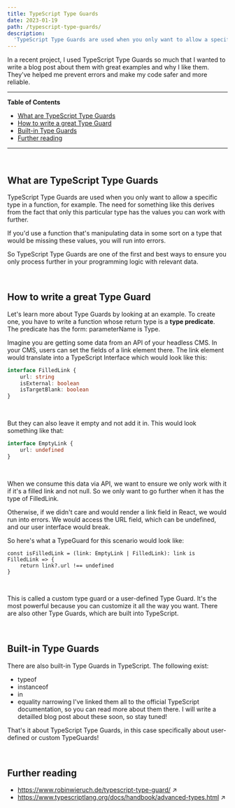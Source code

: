 ```yaml
---
title: TypeScript Type Guards
date: 2023-01-19
path: /typescript-type-guards/
description:
  'TypeScript Type Guards are used when you only want to allow a specific type in a function. Learn how to write a great Type Guard with examples.'
---
```


In a recent project, I used TypeScript Type Guards so much that I wanted to write a blog post about them with great examples and why I like them. They've helped me prevent errors and make my code safer and more reliable.

---
**Table of Contents**

- [What are TypeScript Type Guards](#what-are-typescript-type-guards)
- [How to write a great Type Guard](#how-to-write-a-great-type-guard)
- [Built-in Type Guards](#built-in-type-guards)
- [Further reading](#further-reading)
---

<br />

## What are TypeScript Type Guards <a name="what-are-typescript-type-guards"></a>

TypeScript Type Guards are used when you only want to allow a specific type in a function, for example. The need for something like this derives from the fact that only this particular type has the values you can work with further.

If you'd use a function that's manipulating data in some sort on a type that would be missing these values, you will run into errors.

So TypeScript Type Guards are one of the first and best ways to ensure you only process further in your programming logic with relevant data.

<br />

## How to write a great Type Guard <a name="how-to-write-a-great-type-guard"></a>

Let's learn more about Type Guards by looking at an example. To create one, you have to write a function whose return type is a **type predicate**. The predicate has the form: parameterName is Type.

Imagine you are getting some data from an API of your headless CMS. In your CMS, users can set the fields of a link element there. The link element would translate into a TypeScript Interface which would look like this:

```typescript
interface FilledLink {
	url: string
	isExternal: boolean
	isTargetBlank: boolean
}
```

<br />

But they can also leave it empty and not add it in. This would look something like that:

```typescript
interface EmptyLink {
	url: undefined
}
```

<br /> 

When we consume this data via API, we want to ensure we only work with it if it's a filled link and not null. So we only want to go further when it has the type of FilledLink.

Otherwise, if we didn't care and would render a link field in React, we would run into errors. We would access the URL field, which can be undefined, and our user interface would break.

So here's what a TypeGuard for this scenario would look like:

```tsx
const isFilledLink = (link: EmptyLink | FilledLink): link is FilledLink => {
	return link?.url !== undefined
}
```

<br /> 

This is called a custom type guard or a user-defined Type Guard. It's the most powerful because you can customize it all the way you want. There are also other Type Guards, which are built into TypeScript.

<br />

## Built-in Type Guards <a name="built-in-type-guards"></a>

There are also built-in Type Guards in TypeScript. The following exist:

- typeof
- instanceof
- in
- equality narrowing
I've linked them all to the official TypeScript documentation, so you can read more about them there.
I will write a detailled blog post about these soon, so stay tuned!

That's it about TypeScript Type Guards, in this case specifically about user-defined or custom TypeGuards!

<br />

## Further reading <a name="further-reading"></a>

- <a href="https://www.robinwieruch.de/typescript-type-guard/" target="_blank" rel="noopener noreferrer">https://www.robinwieruch.de/typescript-type-guard/ &#8599;</a>
- <a href="https://www.typescriptlang.org/docs/handbook/advanced-types.html" target="_blank" rel="noopener noreferrer">https://www.typescriptlang.org/docs/handbook/advanced-types.html &#8599;</a>